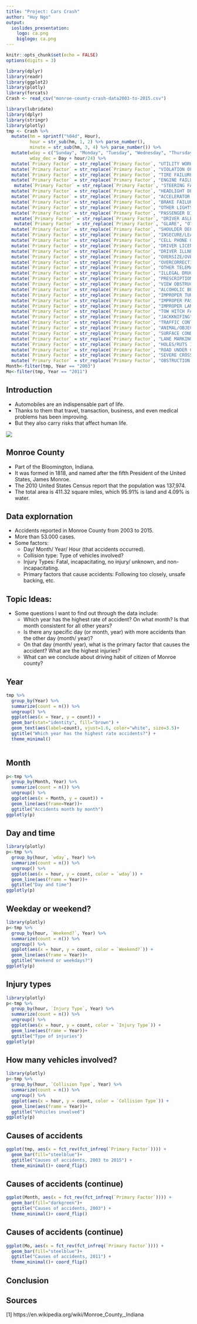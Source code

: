 ```yaml
---
title: "Project: Cars Crash"
author: "Huy Ngo"
output: 
  ioslides_presentation:
    logo: ca.png
    biglogo: ca.png
---
```


```r
knitr::opts_chunk$set(echo = FALSE)
options(digits = 3)
```

```r
library(dplyr)
library(readr)
library(ggplot2)
library(plotly)
library(forcats)
Crash <- read_csv("monroe-county-crash-data2003-to-2015.csv")
```

```r
library(lubridate)
library(dplyr)
library(stringr)
library(plotly)
tmp <- Crash %>%
  mutate(hm = sprintf("%04d", Hour),
         hour = str_sub(hm, 1, 2) %>% parse_number(),
         minute = str_sub(hm, 3, 4) %>% parse_number()) %>%
  mutate(wday = c("Sunday", "Monday", "Tuesday", "Wednesday", "Thursday", "Friday", "Saturday")[Day],
         wday_dec = Day + hour/24) %>%
  mutate(`Primary Factor` = str_replace(`Primary Factor`, "UTILITY WORK", "ROADWAY OTHER (ENVIRONMENTAL) - EXPLAIN IN NARR"))%>%
  mutate(`Primary Factor` = str_replace(`Primary Factor`, "VIOLATION OF LICENSE RESTRICTION", "DRIVER LICENSE"))%>%
  mutate(`Primary Factor` = str_replace(`Primary Factor`, "TIRE FAILURE OR DEFECTIVE", "BRAKE FAILURE OR DEFECTIVE"))%>%
  mutate(`Primary Factor` = str_replace(`Primary Factor`, "ENGINE FAILURE OR DEFECTIVE", "BRAKE FAILURE OR DEFECTIVE"))%>%
   mutate(`Primary Factor` = str_replace(`Primary Factor`, "STEERING FAILURE", "BRAKE FAILURE OR DEFECTIVE")) %>%
  mutate(`Primary Factor` = str_replace(`Primary Factor`, "HEADLIGHT DEFECTIVE OR NOT ON", "BRAKE FAILURE OR DEFECTIVE"))%>%
  mutate(`Primary Factor` = str_replace(`Primary Factor`, "ACCELERATOR FAILURE OR DEFECTIVE", "BRAKE FAILURE OR DEFECTIVE"))%>%
  mutate(`Primary Factor` = str_replace(`Primary Factor`, "BRAKE FAILURE OR DEFECTIVE", "NONE (VEHICLE)"))%>%
  mutate(`Primary Factor` = str_replace(`Primary Factor`, "OTHER LIGHTS DEFECTIVE", "NONE (VEHICLE)"))%>%
  mutate(`Primary Factor` = str_replace(`Primary Factor`, "PASSENGER DISTRACTION", "DRIVER DISTRACTED - EXPLAIN IN NARRATIVE"))%>%
   mutate(`Primary Factor` = str_replace(`Primary Factor`, "DRIVER ASLEEP OR FATIGUED", "OTHER (DRIVER) - EXPLAIN IN NARRATIVE"))%>%
   mutate(`Primary Factor` = str_replace(`Primary Factor`, "GLARE", "OTHER (DRIVER) - EXPLAIN IN NARRATIVE"))%>%
  mutate(`Primary Factor` = str_replace(`Primary Factor`, "SHOULDER DEFECTIVE", "OTHER (DRIVER) - EXPLAIN IN NARRATIVE"))%>%
  mutate(`Primary Factor` = str_replace(`Primary Factor`, "INSECURE/LEAKY LOAD", "OTHER (DRIVER) - EXPLAIN IN NARRATIVE"))%>%
  mutate(`Primary Factor` = str_replace(`Primary Factor`, "CELL PHONE USAGE", "OTHER (DRIVER) - EXPLAIN IN NARRATIVE"))%>%
  mutate(`Primary Factor` = str_replace(`Primary Factor`, "DRIVER LICENSE", "NONE (DRIVER)"))%>%
  mutate(`Primary Factor` = str_replace(`Primary Factor`, "DRIVER ILLNESS", "NONE (DRIVER)")) %>%
  mutate(`Primary Factor` = str_replace(`Primary Factor`, "OVERSIZE/OVERWEIGHT LOAD", "NONE (DRIVER)")) %>%
  mutate(`Primary Factor` = str_replace(`Primary Factor`, "OVERCORRECTING/OVERSTEERING", "OTHER (DRIVER) - EXPLAIN IN NARRATIVE")) %>%
  mutate(`Primary Factor` = str_replace(`Primary Factor`, "OTHER TELEMATICS IN USE", "OTHER (DRIVER) - EXPLAIN IN NARRATIVE")) %>%
  mutate(`Primary Factor` = str_replace(`Primary Factor`, "ILLEGAL DRUGS", "OTHER (DRIVER) - EXPLAIN IN NARRATIVE")) %>%
  mutate(`Primary Factor` = str_replace(`Primary Factor`, "PRESCRIPTION DRUGS", "NONE (DRIVER)")) %>%
  mutate(`Primary Factor` = str_replace(`Primary Factor`, "VIEW OBSTRUCTED", "OTHER (DRIVER) - EXPLAIN IN NARRATIVE")) %>%
  mutate(`Primary Factor` = str_replace(`Primary Factor`, "ALCOHOLIC BEVERAGES", "OTHER (DRIVER) - EXPLAIN IN NARRATIVE")) %>%
  mutate(`Primary Factor` = str_replace(`Primary Factor`, "IMPROPER TURNING", "NONE (DRIVER)")) %>%
  mutate(`Primary Factor` = str_replace(`Primary Factor`, "IMPROPER PASSING", "NONE (DRIVER)")) %>%
  mutate(`Primary Factor` = str_replace(`Primary Factor`, "IMPROPER LANE USAGE", "NONE (DRIVER)")) %>%
  mutate(`Primary Factor` = str_replace(`Primary Factor`, "TOW HITCH FAILURE", "NONE (DRIVER)")) %>%
  mutate(`Primary Factor` = str_replace(`Primary Factor`, "JACKKNIFING", "NONE (DRIVER)")) %>%
  mutate(`Primary Factor` = str_replace(`Primary Factor`, "TRAFFIC CONTROL INOPERATIVE/MISSING/OBSC", "OTHER (ENVIRONMENTAL) - EXPLAIN IN NARR")) %>%
  mutate(`Primary Factor` = str_replace(`Primary Factor`, "ANIMAL/OBJECT IN ROADWAY", "ROADWAY OTHER (ENVIRONMENTAL) - EXPLAIN IN NARR")) %>%
  mutate(`Primary Factor` = str_replace(`Primary Factor`, "SURFACE CONDITION", "OTHER (ENVIRONMENTAL) - EXPLAIN IN NARR")) %>%
  mutate(`Primary Factor` = str_replace(`Primary Factor`, "LANE MARKING OBSCURED", "OTHER (ENVIRONMENTAL) - EXPLAIN IN NARR")) %>%
  mutate(`Primary Factor` = str_replace(`Primary Factor`, "HOLES/RUTS IN SURFACE", "ROADWAY OTHER (ENVIRONMENTAL) - EXPLAIN IN NARR")) %>%
  mutate(`Primary Factor` = str_replace(`Primary Factor`, "ROAD UNDER CONSTRUCTION", "ROADWAY OTHER (ENVIRONMENTAL) - EXPLAIN IN NARR")) %>%
  mutate(`Primary Factor` = str_replace(`Primary Factor`, "SEVERE CROSSWINDS", "ROADWAY OTHER (ENVIRONMENTAL) - EXPLAIN IN NARR"))%>%
  mutate(`Primary Factor` = str_replace(`Primary Factor`, "OBSTRUCTION NOT MARKED", "ROADWAY OTHER (ENVIRONMENTAL) - EXPLAIN IN NARR"))
Month<-filter(tmp, Year == "2003")
Mo<-filter(tmp, Year == "2011")
```

## Introduction {.smaller}
  - Automobiles are an indispensable part of life. 
  - Thanks to them that travel, transaction, business, and even medical problems has been improving.
  - But they also carry risks that affect human life.
  
  ![](cc.jpg)
  
## Monroe County {.smaller} 
- Part of the Bloomington, Indiana.
- It was formed in 1818, and named after the fifth President of the United States, James Monroe.
- The 2010 United States Census report that the population was 137,974.
- The total area is 411.32 square miles, which 95.91% is land and 4.09% is water.


## Data explornation {.smaller}
- Accidents reported in Monroe County from 2003 to 2015.
- More than 53.000 cases.
- Some factors:
  + Day/ Month/ Year/ Hour (that accidents occurred). 
  + Collision type: Type of vehicles involved?  
  + Injury Types: Fatal, incapacitating, no injury/ unknown, and non-incapacitating.
  + Primary factors that cause accidents: Following too closely, unsafe backing, etc.


## Topic Ideas: {.smaller}
- Some questions I want to find out through the data include:
  + Which year has the highest rate of accident? On what month? Is that month consistent for all other years? 
  + Is there any specific day (or month, year) with more accidents than the other day (month/ year)? 
  + On that day (month/ year), what is the primary factor that causes the accident? What are the highest injuries? 
  + What can we conclude about driving habit of citizen of Monroe county?

## Year {.smaller}

```r
tmp %>%
  group_by(Year) %>%
  summarize(count = n()) %>%
  ungroup() %>%
  ggplot(aes(x = Year, y = count)) + 
  geom_bar(stat="identity", fill="brown") + 
  geom_text(aes(label=count), vjust=1.6, color="white", size=3.5)+
  ggtitle("Which year has the highest rate accidents?") +
  theme_minimal()
  
```


  
## Month {.smaller}

```r
p<-tmp %>%
  group_by(Month, Year) %>%
  summarize(count = n()) %>%
  ungroup() %>%
  ggplot(aes(x = Month, y = count)) + 
  geom_line(aes(frame=Year))+
  ggtitle("Accidents month by month") 
ggplotly(p)

```

## Day and time {.smaller}

```r
library(plotly)
p<-tmp %>%
  group_by(hour, `wday`, Year) %>%
  summarize(count = n()) %>%
  ungroup() %>%
  ggplot(aes(x = hour, y = count, color = `wday`)) + 
  geom_line(aes(frame = Year))+
  ggtitle("Day and time")
ggplotly(p)

```



## Weekday or weekend? {.smaller}

```r
library(plotly)
p<-tmp %>%
  group_by(hour, `Weekend?`, Year) %>%
  summarize(count = n()) %>%
  ungroup() %>%
  ggplot(aes(x = hour, y = count, color = `Weekend?`)) + 
  geom_line(aes(frame = Year))+
  ggtitle("Weekend or weekdays?")
ggplotly(p)

```

## Injury types {.smaller}

```r
library(plotly)
p<-tmp %>%
  group_by(hour, `Injury Type`, Year) %>%
  summarize(count = n()) %>%
  ungroup() %>%
  ggplot(aes(x = hour, y = count, color = `Injury Type`)) + 
  geom_line(aes(frame = Year))+
  ggtitle("Type of injuries")
ggplotly(p)

```

## How many vehicles involved? {.smaller}

```r
library(plotly)
p<-tmp %>%
  group_by(hour, `Collision Type`, Year) %>%
  summarize(count = n()) %>%
  ungroup() %>%
  ggplot(aes(x = hour, y = count, color = `Collision Type`)) + 
  geom_line(aes(frame = Year))+
  ggtitle("Vehicles involved")
ggplotly(p)

```

## Causes of accidents {.smaller}

```r
ggplot(tmp, aes(x = fct_rev(fct_infreq(`Primary Factor`)))) + 
  geom_bar(fill="steelblue")+
  ggtitle("Causes of accidents, 2003 to 2015") +
  theme_minimal()+ coord_flip()
```

## Causes of accidents (continue) {.smaller}

```r
ggplot(Month, aes(x = fct_rev(fct_infreq(`Primary Factor`)))) + 
  geom_bar(fill="darkgreen")+
  ggtitle("Causes of accidents, 2003") +
  theme_minimal()+ coord_flip()
```

## Causes of accidents (continue) {.smaller}

```r
ggplot(Mo, aes(x = fct_rev(fct_infreq(`Primary Factor`)))) + 
  geom_bar(fill="steelblue")+
  ggtitle("Causes of accidents, 2011") +
  theme_minimal()+ coord_flip()
```

## Conclusion

## Sources

[1] https://en.wikipedia.org/wiki/Monroe_County,_Indiana